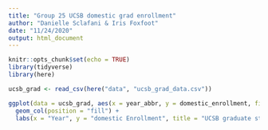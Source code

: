 ```yaml
---
title: "Group 25 UCSB domestic grad enrollment"
author: "Danielle Sclafani & Iris Foxfoot"
date: "11/24/2020"
output: html_document
---
```


```r
knitr::opts_chunk$set(echo = TRUE)
library(tidyverse)
library(here)
```

```r
ucsb_grad <- read_csv(here("data", "ucsb_grad_data.csv"))
```

```r
ggplot(data = ucsb_grad, aes(x = year_abbr, y = domestic_enrollment, fill = ethnicity)) + 
  geom_col(position = "fill") +
  labs(x = "Year", y = "domestic Enrollment", title = "UCSB graduate student enrollment by ethnicity") + theme_minimal()
```

